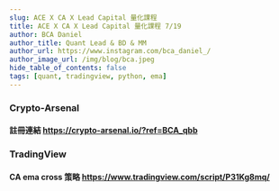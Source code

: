 ```yaml
---
slug: ACE X CA X Lead Capital 量化課程
title: ACE X CA X Lead Capital 量化課程 7/19
author: BCA Daniel
author_title: Quant Lead & BD & MM
author_url: https://www.instagram.com/bca_daniel_/
author_image_url: /img/blog/bca.jpeg
hide_table_of_contents: false
tags: [quant, tradingview, python, ema]
---
```



### Crypto-Arsenal


#### 註冊連結 https://crypto-arsenal.io/?ref=BCA_qbb
 

### TradingView


#### CA ema cross 策略 https://www.tradingview.com/script/P31Kg8mq/
